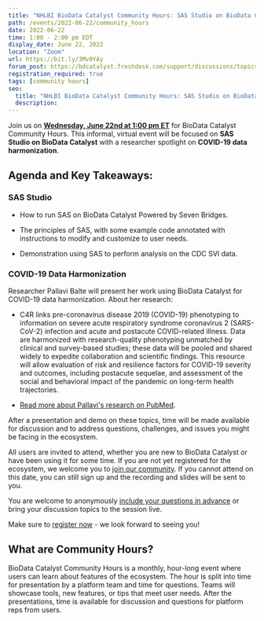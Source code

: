 ```yaml
---
title: "NHLBI BioData Catalyst Community Hours: SAS Studio on BioData Catalyst and COVID-19 Data Harmonization"
path: /events/2022-06-22/community_hours
date: 2022-06-22
time: 1:00 - 2:00 pm EDT
display_date: June 22, 2022
location: "Zoom"
url: https://bit.ly/3Mv0YAy
forum_post: https://bdcatalyst.freshdesk.com/support/discussions/topics/60000407100
registration_required: true
tags: [community hours]
seo:
  title: "NHLBI BioData Catalyst Community Hours: SAS Studio on BioData Catalyst and COVID-19 Data Harmonization"
  description:
---
```


Join us on **[Wednesday, June 22nd at 1:00 pm ET](https://bit.ly/3Mv0YAy)** for BioData Catalyst Community Hours. This informal, virtual event  will be focused on **SAS Studio on BioData Catalyst** with a researcher spotlight on **COVID-19 data harmonization**.

## Agenda and Key Takeaways:

### SAS Studio

-   How to run SAS on BioData Catalyst Powered by Seven Bridges.

-   The principles of SAS, with some example code annotated with instructions to modify and customize to user needs.

-   Demonstration using SAS to perform analysis on the CDC SVI data.

### COVID-19 Data Harmonization

Researcher Pallavi Balte will present her work using BioData Catalyst for COVID-19 data harmonization. About her research: 

-   C4R links pre-coronavirus disease 2019 (COVID-19) phenotyping to information on severe acute respiratory syndrome coronavirus 2 (SARS-CoV-2) infection and acute and postacute COVID-related illness. Data are harmonized with research-quality phenotyping unmatched by clinical and survey-based studies; these data will be pooled and shared widely to expedite collaboration and scientific findings. This resource will allow evaluation of risk and resilience factors for COVID-19 severity and outcomes, including postacute sequelae, and assessment of the social and behavioral impact of the pandemic on long-term health trajectories.

-   [Read more about Pallavi's research on PubMed](https://pubmed.ncbi.nlm.nih.gov/35279711/).

After a presentation and demo on these topics, time will be made available for discussion and to address questions, challenges, and issues you might be facing in the ecosystem.

All users are invited to attend, whether you are new to BioData Catalyst or have been using it for some time. If you are not yet registered for the ecosystem, we welcome you to [join our community](/join-bdc). If you cannot attend on this date, you can still sign up and the recording and slides will be sent to you.

You are welcome to anonymously [include your questions in advance](https://forms.gle/JpNWQbLXoxzro5zi9) or bring your discussion topics to the session live.

Make sure to [register now](https://bit.ly/3Mv0YAy) - we look forward to seeing you!

## What are Community Hours?

BioData Catalyst Community Hours is a monthly, hour-long event where users can learn about features of the ecosystem. The hour is split into time for presentation by a platform team and time for questions. Teams will showcase tools, new features, or tips that meet user needs. After the presentations, time is available for discussion and questions for platform reps from users.